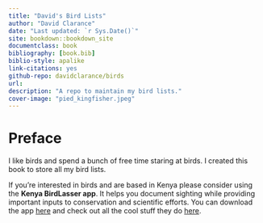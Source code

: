 ```yaml
--- 
title: "David's Bird Lists"
author: "David Clarance"
date: "Last updated: `r Sys.Date()`"
site: bookdown::bookdown_site
documentclass: book
bibliography: [book.bib]
biblio-style: apalike
link-citations: yes
github-repo: davidclarance/birds
url: 
description: "A repo to maintain my bird lists."
cover-image: "pied_kingfisher.jpeg"
---
```


# Preface {-}

I like birds and spend a bunch of free time staring at birds. I created this book to store all my bird lists. 

If you're interested in birds and are based in Kenya please consider using the **Kenya BirdLasser app**. It helps you document sighting while providing important inputs to conservation and scientific efforts. You can download the app [here](https://play.google.com/store/apps/details?id=com.lasser.birdlasserkenya&hl=en) and check out all the cool stuff they do [here](http://kenyabirdmap.adu.org.za/).

